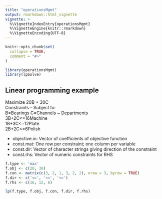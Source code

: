 ```yaml
---
title: "operationsMgmt"
output: rmarkdown::html_vignette
vignette: >
  %\VignetteIndexEntry{operationsMgmt}
  %\VignetteEngine{knitr::rmarkdown}
  %\VignetteEncoding{UTF-8}
---
```


```r
knitr::opts_chunk$set(
  collapse = TRUE,
  comment = "#>"
)
```

```r
library(operationsMgmt)
library(lpSolve)
```


## Linear programming example 

Maximize 20B + 30C  
Constraints -- Subject to:   
B=Bearings C=Channels ~ Departments  
3B+2C<=16Machine  
1B+3C<=12Plate  
2B+2C<=6Polish  

- objective.in: Vector of coefficients of objective function  
- const.mat: One row per constraint; one column per variable  
- const.dir: Vector of character strings giving direction of the constraint   
- const.rhs: Vector of numeric constraints for RHS   

```r
f.type <- 'max'
f.obj <- c(20, 30)
f.con <- matrix(c(3, 2, 1, 3, 2, 2), nrow = 3, byrow = TRUE)
f.dir <- c('<=', '<=', '<=')
f.rhs <- c(16, 12, 6)

lp(f.type, f.obj, f.con, f.dir, f.rhs)
```